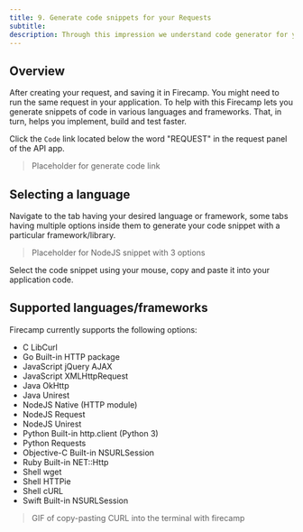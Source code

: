 ```yaml
---
title: 9. Generate code snippets for your Requests
subtitle:
description: Through this impression we understand code generator for your API requests in Firecamp
---
```


## Overview

After creating your request, and saving it in Firecamp. You might need to run the same request in your application. To help with this Firecamp lets you generate snippets of code in various languages and frameworks. That, in turn, helps you implement, build and test faster.

Click the `Code` link located below the word "REQUEST" in the request panel of the API app.

> Placeholder for generate code link

## Selecting a language
Navigate to the tab having your desired language or framework, some tabs having multiple options inside them to generate your code snippet with a particular framework/library.

> Placeholder for NodeJS snippet with 3 options

Select the code snippet using your mouse, copy and paste it into your application code.

## Supported languages/frameworks
Firecamp currently supports the following options:

- C LibCurl
- Go Built-in HTTP package
- JavaScript jQuery AJAX
- JavaScript XMLHttpRequest
- Java OkHttp
- Java Unirest
- NodeJS Native (HTTP module)
- NodeJS Request
- NodeJS Unirest
- Python Built-in http.client (Python 3)
- Python Requests
- Objective-C Built-in NSURLSession
- Ruby Built-in NET::Http
- Shell wget
- Shell HTTPie
- Shell cURL
- Swift Built-in NSURLSession

> GIF of copy-pasting CURL into the terminal with firecamp
